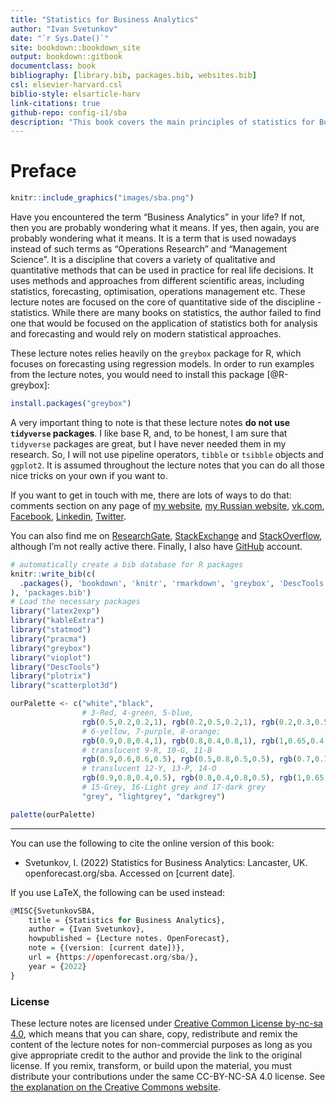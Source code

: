```yaml
--- 
title: "Statistics for Business Analytics"
author: "Ivan Svetunkov"
date: "`r Sys.Date()`"
site: bookdown::bookdown_site
output: bookdown::gitbook
documentclass: book
bibliography: [library.bib, packages.bib, websites.bib]
csl: elsevier-harvard.csl
biblio-style: elsarticle-harv
link-citations: true
github-repo: config-i1/sba
description: "This book covers the main principles of statistics for Business Analytics, focusing on the application side and how analytics and forecasting can be done with conventional statistical models."
---
```


# Preface {-}

```r
knitr::include_graphics("images/sba.png")
```

Have you encountered the term "Business Analytics" in your life? If not, then you are probably wondering what it means. If yes, then again, you are probably wondering what it means. It is a term that is used nowadays instead of such terms as "Operations Research" and "Management Science". It is a discipline that covers a variety of qualitative and quantitative methods that can be used in practice for real life decisions. It uses methods and approaches from different scientific areas, including statistics, forecasting, optimisation, operations management etc. These lecture notes are focused on the core of quantitative side of the discipline - statistics. While there are many books on statistics, the author failed to find one that would be focused on the application of statistics both for analysis and forecasting and would rely on modern statistical approaches.

These lecture notes relies heavily on the `greybox` package for R, which focuses on forecasting using regression models. In order to run examples from the lecture notes, you would need to install this package [@R-greybox]:
```r
install.packages("greybox")
```

A very important thing to note is that these lecture notes **do not use `tidyverse` packages**. I like base R, and, to be honest, I am sure that `tidyverse` packages are great, but I have never needed them in my research. So, I will not use pipeline operators, `tibble` or `tsibble` objects and `ggplot2`. It is assumed throughout the lecture notes that you can do all those nice tricks on your own if you want to.

If you want to get in touch with me, there are lots of ways to do that: comments section on any page of [my website](https://forecasting.svetunkov.ru/), [my Russian website](https://ivan.svetunkov.ru/), [vk.com](https://vk.com/isvetunkov), [Facebook](https://www.facebook.com/isvetunkov), [Linkedin](https://www.linkedin.com/in/isvetunkov), [Twitter](https://twitter.com/iSvetunkov).

You can also find me on [ResearchGate](https://www.researchgate.net/profile/Ivan_Svetunkov), [StackExchange](http://stats.stackexchange.com/users/87585/ivan-svetunkov) and [StackOverflow](http://stackoverflow.com/users/5296618/ivan-svetunkov), although I’m not really active there. Finally, I also have [GitHub](https://github.com/config-i1) account.

```r
# automatically create a bib database for R packages
knitr::write_bib(c(
  .packages(), 'bookdown', 'knitr', 'rmarkdown', 'greybox', 'DescTools', 'plotrix'
), 'packages.bib')
# Load the necessary packages
library("latex2exp")
library("kableExtra")
library("statmod")
library("pracma")
library("greybox")
library("vioplot")
library("DescTools")
library("plotrix")
library("scatterplot3d")

ourPalette <- c("white","black",
                # 3-Red, 4-green, 5-blue,
                rgb(0.5,0.2,0.2,1), rgb(0.2,0.5,0.2,1), rgb(0.2,0.3,0.5,1),
                # 6-yellow, 7-purple, 8-orange;
                rgb(0.9,0.8,0.4,1), rgb(0.8,0.4,0.8,1), rgb(1,0.65,0.4,1),
                # translucent 9-R, 10-G, 11-B
                rgb(0.9,0.6,0.6,0.5), rgb(0.5,0.8,0.5,0.5), rgb(0.7,0.7,1,0.5),
                # translucent 12-Y, 13-P, 14-O
                rgb(0.9,0.8,0.4,0.5), rgb(0.8,0.4,0.8,0.5), rgb(1,0.65,0.4,0.5),
                # 15-Grey, 16-Light grey and 17-dark grey
                "grey", "lightgrey", "darkgrey")

palette(ourPalette)
```

---

You can use the following to cite the online version of this book:

::: adamCitation
- Svetunkov, I. (2022) Statistics for Business Analytics: Lancaster, UK. openforecast.org/sba. Accessed on [current date].
:::

If you use LaTeX, the following can be used instead:

```r
@MISC{SvetunkovSBA,
    title = {Statistics for Business Analytics},
    author = {Ivan Svetunkov},
    howpublished = {Lecture notes. OpenForecast},
    note = {(version: [current date])},
    url = {https://openforecast.org/sba/},
    year = {2022}
}
```

### License {-}

These lecture notes are licensed under [Creative Common License by-nc-sa 4.0](https://creativecommons.org/licenses/by-nc-sa/4.0/), which means that you can share, copy, redistribute and remix the content of the lecture notes for non-commercial purposes as long as you give appropriate credit to the author and provide the link to the original license. If you remix, transform, or build upon the material, you must distribute your contributions under the same CC-BY-NC-SA 4.0 license. See [the explanation on the Creative Commons website](https://creativecommons.org/licenses/by-nc-sa/4.0/).
